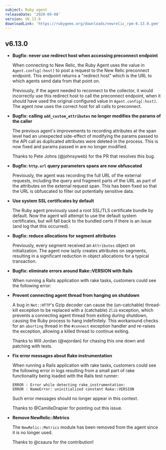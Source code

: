 ```yaml
---
subject: Ruby agent
releaseDate: '2020-09-08'
version: V6.13.0
downloadLink: 'https://rubygems.org/downloads/newrelic_rpm-6.13.0.gem'
---
```


## v6.13.0

* **Bugfix: never use redirect host when accessing preconnect endpoint**

  When connecting to New Relic, the Ruby Agent uses the value in `Agent.config[:host]` to post a request to the New Relic preconnect endpoint. This endpoint returns a "redirect host" which is the URL to which agents send data from that point on.

  Previously, if the agent needed to reconnect to the collector, it would incorrectly use this redirect host to call the preconnect endpoint, when it should have used the original configured value in `Agent.config[:host]`. The agent now uses the correct host for all calls to preconnect.
* **Bugfix: calling `add_custom_attributes` no longer modifies the params of the caller**

  The previous agent's improvements to recording attributes at the span level had an unexpected side-effect of modifying the params passed to the API call as duplicated attributes were deleted in the process. This is now fixed and params passed in are no longer modified.

  Thanks to Pete Johns (@johnsyweb) for the PR that resolves this bug.
* **Bugfix: `http.url` query parameters spans are now obfuscated**

  Previously, the agent was recording the full URL of the external requests, including the query and fragment parts of the URL as part of the attributes on the external request span. This has been fixed so that the URL is obfuscated to filter out potentially sensitive data.
* **Use system SSL certificates by default**

  The Ruby agent previously used a root SSL/TLS certificate bundle by default. Now the agent will attempt to use the default system certificates, but will fall back to the bundled certs if there is an issue (and log that this occurred).
* **Bugfix: reduce allocations for segment attributes**

  Previously, every segment received an `Attributes` object on initialization. The agent now lazily creates attributes on segments, resulting in a significant reduction in object allocations for a typical transaction.
* **Bugfix: eliminate errors around Rake::VERSION with Rails**

  When running a Rails application with rake tasks, customers could see the following error:
* **Prevent connecting agent thread from hanging on shutdown**

  A bug in `Net::HTTP`'s Gzip decoder can cause the (un-catchable) thread-kill exception to be replaced with a (catchable) `Zlib` exception, which prevents a connecting agent thread from exiting during shutdown, causing the Ruby process to hang indefinitely. This workaround checks for an `aborting` thread in the `#connect` exception handler and re-raises the exception, allowing a killed thread to continue exiting.

  Thanks to Will Jordan (@wjordan) for chasing this one down and patching with tests.
* **Fix error messages about Rake instrumentation**

  When running a Rails application with rake tasks, customers could see the following error in logs resulting from a small part of rake functionality being loaded with the Rails test runner:

  ```
  ERROR : Error while detecting rake_instrumentation:
  ERROR : NameError: uninitialized constant Rake::VERSION
  ```

  Such error messages should no longer appear in this context.

  Thanks to @CamilleDrapier for pointing out this issue.
* **Remove NewRelic::Metrics**

  The `NewRelic::Metrics` module has been removed from the agent since it is no longer used.

  Thanks to @csaura for the contribution!
